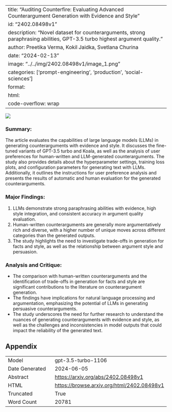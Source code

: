 
---
title: "Auditing Counterfire: Evaluating Advanced Counterargument Generation with Evidence and Style"
id: "2402.08498v1"
description: "Novel dataset for counterarguments, strong paraphrasing abilities, GPT-3.5 turbo highest argument quality."
author: Preetika Verma, Kokil Jaidka, Svetlana Churina
date: "2024-02-13"
image: "../../img/2402.08498v1/image_1.png"
categories: ['prompt-engineering', 'production', 'social-sciences']
format:
  html:
    code-overflow: wrap
---

![](../../img/2402.08498v1/image_1.png)

### Summary:
The article evaluates the capabilities of large language models (LLMs) in generating counterarguments with evidence and style. It discusses the fine-tuned variants of GPT-3.5 turbo and Koala, as well as the analysis of user preferences for human-written and LLM-generated counterarguments. The study also provides details about the hyperparameter settings, training loss plots, and configuration parameters for generating text with LLMs. Additionally, it outlines the instructions for user preference analysis and presents the results of automatic and human evaluation for the generated counterarguments.

### Major Findings:
1. LLMs demonstrate strong paraphrasing abilities with evidence, high style integration, and consistent accuracy in argument quality evaluation.
2. Human-written counterarguments are generally more argumentatively rich and diverse, with a higher number of unique moves across different categories than the generated outputs.
3. The study highlights the need to investigate trade-offs in generation for facts and style, as well as the relationship between argument style and persuasion.

### Analysis and Critique:
- The comparison with human-written counterarguments and the identification of trade-offs in generation for facts and style are significant contributions to the literature on counterargument generation.
- The findings have implications for natural language processing and argumentation, emphasizing the potential of LLMs in generating persuasive counterarguments.
- The study underscores the need for further research to understand the nuances of generating counterarguments with evidence and style, as well as the challenges and inconsistencies in model outputs that could impact the reliability of the generated text.

## Appendix

|          |          |
|----------|----------|
| Model     | gpt-3.5-turbo-1106       |
| Date Generated     | 2024-06-05       |
| Abstract | [https://arxiv.org/abs/2402.08498v1](https://arxiv.org/abs/2402.08498v1)        |
| HTML     | [https://browse.arxiv.org/html/2402.08498v1](https://browse.arxiv.org/html/2402.08498v1)       |
| Truncated       | True       |
| Word Count       | 20781       |